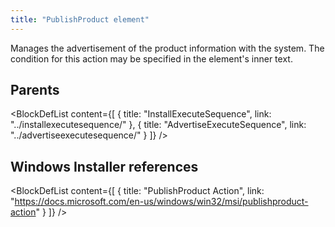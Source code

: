 ```yaml
---
title: "PublishProduct element"
---
```



Manages the advertisement of the product information with the system. The condition for this action may be specified in the element's inner text.


## Parents

<BlockDefList content={[
    {
      title: "InstallExecuteSequence",
      link: "../installexecutesequence/"
    },
    {
      title: "AdvertiseExecuteSequence",
      link: "../advertiseexecutesequence/"
    }
  ]}
/>

## Windows Installer references

<BlockDefList content={[
    {
      title: "PublishProduct Action",
      link: "https://docs.microsoft.com/en-us/windows/win32/msi/publishproduct-action"
    }
  ]}
/>
